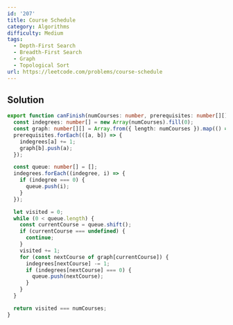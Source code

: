 ```yaml
---
id: '207'
title: Course Schedule
category: Algorithms
difficulty: Medium
tags:
  - Depth-First Search
  - Breadth-First Search
  - Graph
  - Topological Sort
url: https://leetcode.com/problems/course-schedule
---
```


## Solution

```typescript filename="solution.ts" copy
export function canFinish(numCourses: number, prerequisites: number[][]): boolean {
  const indegrees: number[] = new Array(numCourses).fill(0);
  const graph: number[][] = Array.from({ length: numCourses }).map(() => []);
  prerequisites.forEach(([a, b]) => {
    indegrees[a] += 1;
    graph[b].push(a);
  });

  const queue: number[] = [];
  indegrees.forEach((indegree, i) => {
    if (indegree === 0) {
      queue.push(i);
    }
  });

  let visited = 0;
  while (0 < queue.length) {
    const currentCourse = queue.shift();
    if (currentCourse === undefined) {
      continue;
    }
    visited += 1;
    for (const nextCourse of graph[currentCourse]) {
      indegrees[nextCourse] -= 1;
      if (indegrees[nextCourse] === 0) {
        queue.push(nextCourse);
      }
    }
  }

  return visited === numCourses;
}
```
